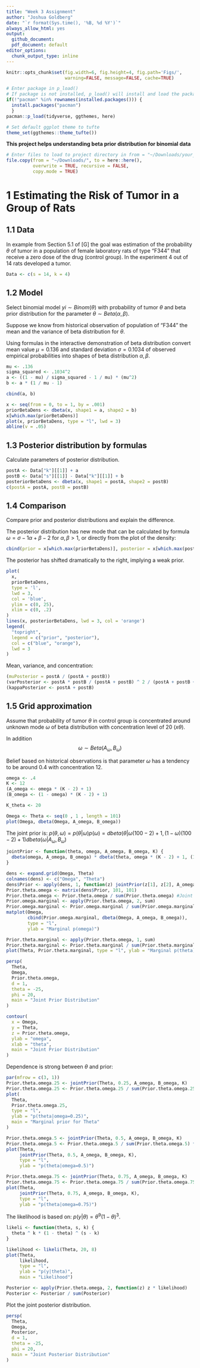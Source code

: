 ```yaml
---
title: "Week 3 Assignment"
author: "Joshua Goldberg"
date: "`r format(Sys.time(), '%B, %d %Y')`"
always_allow_html: yes
output:
  github_document: 
  pdf_document: default
editor_options: 
  chunk_output_type: inline
---
```


```r
knitr::opts_chunk$set(fig.width=6, fig.height=4, fig.path='Figs/',
                      warning=FALSE, message=FALSE, cache=TRUE)
```

```r
# Enter package in p_load()
# If package is not installed, p_load() will install and load the package
if(!"pacman" %in% rownames(installed.packages())) {
  install.packages("pacman")
  }
pacman::p_load(tidyverse, ggthemes, here)

# Set default ggplot theme to tufte
theme_set(ggthemes::theme_tufte())
```

**This project helps understanding beta prior distribution for binomial data**
```r
# Enter files to load to project directory in from = "~/Downloads/your_file_name_here"
file.copy(from = "~/Downloads/", to = here::here(), 
          overwrite = TRUE, recursive = FALSE, 
          copy.mode = TRUE)
```

# 1 Estimating the Risk of Tumor in a Group of Rats

## 1.1 Data
In example from Section 5.1 of [G] the goal was estimation of the probability $\theta$ of tumor in a population of female laboratory rats of type "F344" that receive a zero dose of the drug (control group). In the experiment 4 out of 14 rats developed a tumor.

```r
Data <- c(s = 14, k = 4)
```

## 1.2 Model
Select binomial model $yi∼Binom(\theta)$ with probability of tumor $\theta$ and beta prior distribution for the parameter $\theta∼Beta(\alpha,\beta)$.

Suppose we know from historical observation of population of "F344" the mean and the variance of beta distribution for $\theta$.

Using formulas in the interactive demonstration of beta distribution convert mean value $\mu=0.136$ and standard deviation $\sigma=0.1034$ of observed empirical probabilities into shapes of beta distribution $\alpha,\beta$.

```r
mu <- .136
sigma_squared <- .1034^2
a <- ((1 - mu) / sigma_squared - 1 / mu) * (mu^2)
b <- a * (1 / mu - 1)

cbind(a, b)
```

```r
x <- seq(from = 0, to = 1, by = .001)
priorBetaDens <- dbeta(x, shape1 = a, shape2 = b)
x[which.max(priorBetaDens)]
plot(x, priorBetaDens, type = "l", lwd = 3)
abline(v = .05)
```


## 1.3 Posterior distribution by formulas
Calculate parameters of posterior distribution.
```r
postA <- Data["k"][[1]] + a
postB <- Data["s"][[1]] - Data["k"][[1]] + b
posteriorBetaDens <- dbeta(x, shape1 = postA, shape2 = postB)
c(postA = postA, postB = postB)
```

## 1.4 Comparison
Compare prior and posterior distributions and explain the difference.

The posterior distribution has new mode that can be calculated by formula $\omega=\sigma−1\alpha+\beta−2$ for $\alpha,\beta>1$, or directly from the plot of the density:
```r
cbind(prior = x[which.max(priorBetaDens)], posterior = x[which.max(posteriorBetaDens)])
```

The posterior has shifted dramatically to the right, implying a weak prior.
```r
plot(
  x,
  priorBetaDens,
  type = 'l',
  lwd = 3,
  col = 'blue',
  ylim = c(0, 25),
  xlim = c(0, .2)
)
lines(x, posteriorBetaDens, lwd = 3, col = 'orange')
legend(
  "topright",
  legend = c("prior", "posterior"),
  col = c("blue", "orange"),
  lwd = 3
)
```

Mean, variance, and concentration:
```r
(muPosterior = postA / (postA + postB))
(varPosterior <- postA * postB / (postA + postB) ^ 2 / (postA + postB + 1))
(kappaPosterior <- postA + postB)
```

## 1.5 Grid approximation
Assume that probability of tumor $\theta$ in control group is concentrated around unknown mode $\omega$ of beta distribution with concentration level of 20 ($x\theta$).

In addition $$\omega∼Beta(A_\omega,B_\omega)$$

Belief based on historical observations is that parameter $\omega$ has a tendency to be around 0.4 with concentration 12.
```r
omega <- .4
K <- 12
(A_omega <- omega * (K - 2) + 1)
(B_omega <- (1 - omega) * (K - 2) + 1)

K_theta <- 20

Omega <- Theta <- seq(0 , 1 , length = 101)
plot(Omega, dbeta(Omega, A_omega, B_omega))
```

The joint prior is: $p(\theta,\omega)=p(\theta|\omega)p(\omega)=dbeta(\theta|\omega(100−2)+1,(1−\omega)(100−2)+1)dbeta(\omega|A_\omega,B_\omega)$

```r
jointPrior <- function(theta, omega, A_omega, B_omega, K) {
  dbeta(omega, A_omega, B_omega) * dbeta(theta, omega * (K - 2) + 1, (1 - omega) * (K - 2) + 1)
}

dens <- expand.grid(Omega, Theta)
colnames(dens) <- c("Omega", "Theta")
dens$Prior <- apply(dens, 1, function(z) jointPrior(z[1], z[2], A_omega, B_omega, K))
Prior.theta.omega <- matrix(dens$Prior, 101, 101)
Prior.theta.omega <- Prior.theta.omega / sum(Prior.theta.omega) #Joint prior
Prior.omega.marginal <- apply(Prior.theta.omega, 2, sum)
Prior.omega.marginal <- Prior.omega.marginal / sum(Prior.omega.marginal) * 100 #Omega marginal prior
matplot(Omega,
        cbind(Prior.omega.marginal, dbeta(Omega, A_omega, B_omega)),
        type = "l",
        ylab = "Marginal p(omega)")
```

```r
Prior.theta.marginal <- apply(Prior.theta.omega, 1, sum)
Prior.theta.marginal <- Prior.theta.marginal / sum(Prior.theta.marginal) * 100 #Theta marginal prior
plot(Theta, Prior.theta.marginal, type = "l", ylab = "Marginal p(theta)")
```

```r
persp(
  Theta,
  Omega,
  Prior.theta.omega,
  d = 1,
  theta = -25,
  phi = 20,
  main = "Joint Prior Distribution"
)
```

```r
contour(
  x = Omega,
  y = Theta,
  z = Prior.theta.omega,
  ylab = "omega",
  xlab = "theta",
  main = "Joint Prior Distribution"
)
```

Dependence is strong between $\theta$ and prior:
```r
par(mfrow = c(3, 1))
Prior.theta.omega.25 <- jointPrior(Theta, 0.25, A_omega, B_omega, K)
Prior.theta.omega.25 <- Prior.theta.omega.25 / sum(Prior.theta.omega.25) * 100
plot(
  Theta,
  Prior.theta.omega.25,
  type = "l",
  ylab = "p(theta|omega=0.25)",
  main = "Marginal prior for Theta"
)

Prior.theta.omega.5 <- jointPrior(Theta, 0.5, A_omega, B_omega, K)
Prior.theta.omega.5 <- Prior.theta.omega.5 / sum(Prior.theta.omega.5) * 100
plot(Theta,
     jointPrior(Theta, 0.5, A_omega, B_omega, K),
     type = "l",
     ylab = "p(theta|omega=0.5)")

Prior.theta.omega.75 <- jointPrior(Theta, 0.75, A_omega, B_omega, K)
Prior.theta.omega.75 <- Prior.theta.omega.75 / sum(Prior.theta.omega.75) * 100
plot(Theta,
     jointPrior(Theta, 0.75, A_omega, B_omega, K),
     type = "l",
     ylab = "p(theta|omega=0.75)")
```

The likelihood is based on: $p(y|\theta)=\theta^9(1−\theta)^3$.
```r
likeli <- function(theta, s, k) {
  theta ^ k * (1 - theta) ^ (s - k)
}

likelihood <- likeli(Theta, 20, 8)
plot(Theta,
     likelihood,
     type = "l",
     ylab = "p(y|theta)",
     main = "Likelihood")
```

```r
Posterior <- apply(Prior.theta.omega, 2, function(z) z * likelihood)
Posterior <- Posterior / sum(Posterior)
```

Plot the joint posterior distribution.
```r
persp(
  Theta,
  Omega,
  Posterior,
  d = 1,
  theta = -25,
  phi = 20,
  main = "Joint Posterior Distribution"
)
```

